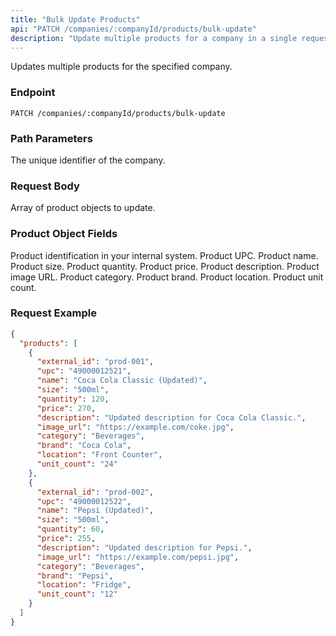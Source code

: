 ```yaml
---
title: "Bulk Update Products"
api: "PATCH /companies/:companyId/products/bulk-update"
description: "Update multiple products for a company in a single request."
---
```


Updates multiple products for the specified company.

### Endpoint

`PATCH /companies/:companyId/products/bulk-update`

### Path Parameters

<ParamField path="companyId" type="string" required>
  The unique identifier of the company.
</ParamField>

### Request Body

<ParamField body="products" type="array of objects" required>
  Array of product objects to update.
</ParamField>

### Product Object Fields

<ResponseField name="external_id" type="string">
  Product identification in your internal system.
</ResponseField>

<ResponseField name="upc" type="string">
  Product UPC.
</ResponseField>

<ResponseField name="name" type="string">
  Product name.
</ResponseField>

<ResponseField name="size" type="string">
  Product size.
</ResponseField>

<ResponseField name="quantity" type="number">
  Product quantity.
</ResponseField>

<ResponseField name="price" type="number">
  Product price.
</ResponseField>

<ResponseField name="description" type="string">
  Product description.
</ResponseField>

<ResponseField name="image_url" type="string">
  Product image URL.
</ResponseField>

<ResponseField name="category" type="string">
  Product category.
</ResponseField>

<ResponseField name="brand" type="string">
  Product brand.
</ResponseField>

<ResponseField name="location" type="string">
  Product location.
</ResponseField>

<ResponseField name="unit_count" type="string">
  Product unit count.
</ResponseField>

### Request Example

```json Example Request
{
  "products": [
    {
      "external_id": "prod-001",
      "upc": "49000012521",
      "name": "Coca Cola Classic (Updated)",
      "size": "500ml",
      "quantity": 120,
      "price": 270,
      "description": "Updated description for Coca Cola Classic.",
      "image_url": "https://example.com/coke.jpg",
      "category": "Beverages",
      "brand": "Coca Cola",
      "location": "Front Counter",
      "unit_count": "24"
    },
    {
      "external_id": "prod-002",
      "upc": "49000012522",
      "name": "Pepsi (Updated)",
      "size": "500ml",
      "quantity": 60,
      "price": 255,
      "description": "Updated description for Pepsi.",
      "image_url": "https://example.com/pepsi.jpg",
      "category": "Beverages",
      "brand": "Pepsi",
      "location": "Fridge",
      "unit_count": "12"
    }
  ]
}
```
